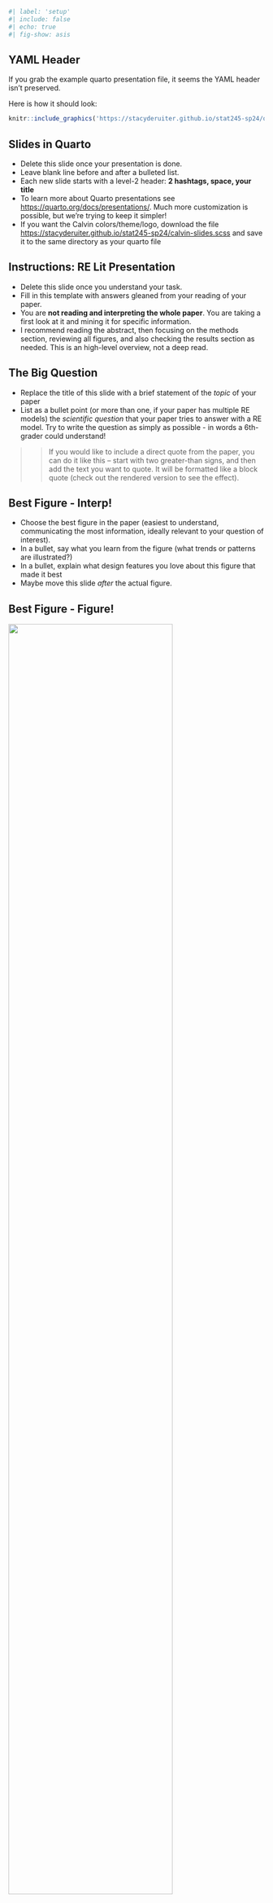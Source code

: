 ```r
#| label: 'setup'
#| include: false
#| echo: true
#| fig-show: asis
```

## YAML Header
If you grab the example quarto presentation file, it seems the YAML header isn't preserved. 

Here is how it should look:

```r
knitr::include_graphics('https://stacyderuiter.github.io/stat245-sp24/quarto-pres-header.png')
```

## Slides in Quarto

-   Delete this slide once your presentation is done.
-   Leave blank line before and after a bulleted list.
-   Each new slide starts with a level-2 header: **2 hashtags, space,
    your title**
-   To learn more about Quarto presentations see
    <https://quarto.org/docs/presentations/>. Much more customization is
    possible, but we're trying to keep it simpler!
-   If you want the Calvin colors/theme/logo, download the file
    <https://stacyderuiter.github.io/stat245-sp24/calvin-slides.scss>
    and save it to the same directory as your quarto file

## Instructions: RE Lit Presentation

-   Delete this slide once you understand your task.
-   Fill in this template with answers gleaned from your reading of your
    paper.
-   You are **not reading and interpreting the whole paper**. You are
    taking a first look at it and mining it for specific information.
-   I recommend reading the abstract, then focusing on the methods
    section, reviewing all figures, and also checking the results
    section as needed. This is an high-level overview, not a deep read.

## The Big Question

-   Replace the title of this slide with a brief statement of the
    *topic* of your paper
-   List as a bullet point (or more than one, if your paper has multiple
    RE models) the *scientific question* that your paper tries to answer
    with a RE model. Try to write the question as simply as possible -
    in words a 6th-grader could understand!

>> If you would like to include a direct quote from the paper, you can do it like this -- start with two greater-than signs, and then add the text you want to quote. It will be formatted like a block quote (check out the rendered version to see the effect).

## Best Figure - Interp!

-   Choose the best figure in the paper (easiest to understand,
    communicating the most information, ideally relevant to your
    question of interest).
-   In a bullet, say what you learn from the figure (what trends or
    patterns are illustrated?)
-   In a bullet, explain what design features you love about this figure
    that made it best
-   Maybe move this slide *after* the actual figure.

## Best Figure - Figure!

![](https://esajournals.onlinelibrary.wiley.com/cms/asset/87aadcb2-de34-49a8-a730-6e2e6b675c2e/eap2012223735-fig-0001-m.jpg){width="80%"}

*Note, if you don't have a URL to the image file, you can screenshot it
and upload it to the same directory as your Quarto file.*

## Random Effects Model Description

Fill in as many list items as you possibly can:

-   Response variable - description and type (continuous, binary,
    count...)
-   Model type (family and link function)
-   Fixed effects predictors
-   Interactions (if any)
-   Random effects
-   Random slopes (if any)

## Modeling Process Checklist

Which of the following items are **described and presented in the
paper**? (~~Cross out~~ things you can't find)

-   Model planning, causal diagram
-   Plots of the data
-   Coefficients, model summary information
-   Model assessment
-   Model selection
-   Model interpretation - what results mean
-   Prediction plots

## Answer to the Question

What, according to the paper, is the answer to the question (that you
identified on an earlier slide, and that the authors used an RE model to
answer)?

## Your Questions

-   List here any thing you are confused or curious about.
-   What was hard to figure out?
-   Is there anything you wish authors had added to the paper (details,
    figures...)?
-   What questions do you have about the authors' approach?

## Submit!

-   Don't forget to **Submit your rendered slides on Moodle at the end of
    class.**
-   *Submit whatever you have finished during class time - you are not
    required to finish on your own time.*
-   You may present work in class Tuesday - plan for this as a group!
-   Delete this slide once you understand.
